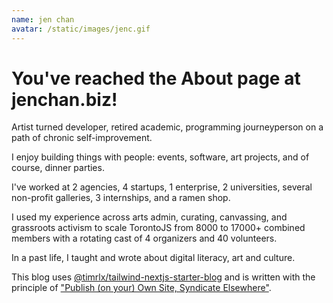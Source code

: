 ```yaml
---
name: jen chan
avatar: /static/images/jenc.gif
---
```


# You've reached the About page at jenchan.biz!

Artist turned developer, retired academic, programming journeyperson on a path of chronic self-improvement.

I enjoy building things with people: events, software, art projects, and of course, dinner parties.

I've worked at 2 agencies, 4 startups, 1 enterprise, 2 universities, several non-profit galleries, 3 internships, and a ramen shop.

I used my experience across arts admin, curating, canvassing, and grassroots activism to scale TorontoJS from 8000 to 17000+ combined members with a rotating cast of 4 organizers and 40 volunteers.

In a past life, I taught and wrote about digital literacy, art and culture.

This blog uses [@timrlx/tailwind-nextjs-starter-blog](https://github.com/timlrx/tailwind-nextjs-starter-blog) and is written with the principle of ["Publish (on your) Own Site, Syndicate Elsewhere"](https://indieweb.org/POSSE).
